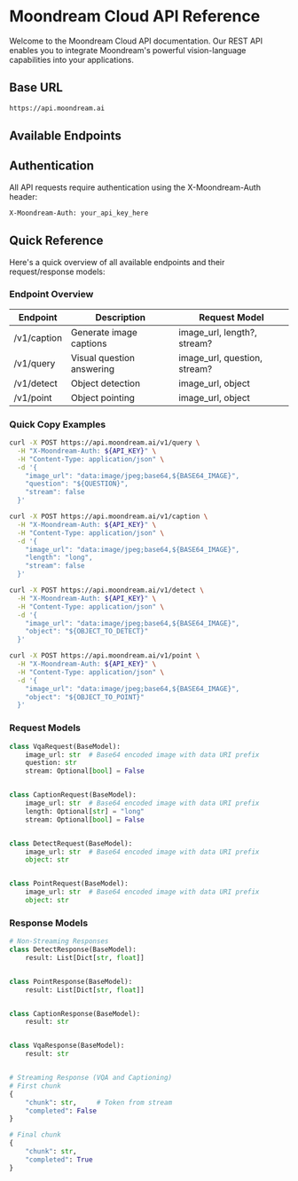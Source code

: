 
# Moondream Cloud API Reference

Welcome to the Moondream Cloud API documentation. Our REST API enables you to integrate Moondream's powerful vision-language capabilities into your applications.

## Base URL

~~~bash filename="base-url"
https://api.moondream.ai
~~~

## Available Endpoints

<Cards>
  <Cards.Card
    icon="🚀"
    title="Getting Started"
    href="/cloud/getting-started"
    description="Quick guide to authentication and basic usage of Moondream Cloud APIs"
  />
  <Cards.Card
    icon="💬"
    title="/query"
    href="/cloud/query"
    description="Ask natural language questions about images and receive detailed answers"
  />
  <Cards.Card
    icon="📝"
    title="/caption"
    href="/cloud/caption"
    description="Generate accurate and natural image captions"
  />
  <Cards.Card
    icon="🔍"
    title="/detect"
    href="/cloud/detect"
    description="Detect and locate objects in images"
  />
  <Cards.Card
    icon="📍"
    title="/point"
    href="/cloud/point"
    description="Get precise coordinate locations for objects in images"
  />
</Cards>

## Authentication

All API requests require authentication using the X-Moondream-Auth header:

~~~bash filename="auth-header"
X-Moondream-Auth: your_api_key_here
~~~

<Cards>
  <Cards.Card
    icon="🔑"
    title="Get Your API Key"
    href="https://console.moondream.ai/auth/login"
    description="Learn how to obtain and use your Moondream API key"
  />
</Cards>

## Quick Reference

Here's a quick overview of all available endpoints and their request/response models:

### Endpoint Overview

| Endpoint | Description | Request Model |
| --- | --- | --- |
| /v1/caption | Generate image captions | image_url, length?, stream? |
| /v1/query | Visual question answering | image_url, question, stream? |
| /v1/detect | Object detection | image_url, object |
| /v1/point | Object pointing | image_url, object |

### Quick Copy Examples

~~~bash filename="query-example.sh"
curl -X POST https://api.moondream.ai/v1/query \
  -H "X-Moondream-Auth: ${API_KEY}" \
  -H "Content-Type: application/json" \
  -d '{
    "image_url": "data:image/jpeg;base64,${BASE64_IMAGE}",
    "question": "${QUESTION}",
    "stream": false
  }'
~~~

~~~bash filename="caption-example.sh"
curl -X POST https://api.moondream.ai/v1/caption \
  -H "X-Moondream-Auth: ${API_KEY}" \
  -H "Content-Type: application/json" \
  -d '{
    "image_url": "data:image/jpeg;base64,${BASE64_IMAGE}",
    "length": "long",
    "stream": false
  }'
~~~

~~~bash filename="detect-example.sh"
curl -X POST https://api.moondream.ai/v1/detect \
  -H "X-Moondream-Auth: ${API_KEY}" \
  -H "Content-Type: application/json" \
  -d '{
    "image_url": "data:image/jpeg;base64,${BASE64_IMAGE}",
    "object": "${OBJECT_TO_DETECT}"
  }'
~~~

~~~bash filename="point-example.sh"
curl -X POST https://api.moondream.ai/v1/point \
  -H "X-Moondream-Auth: ${API_KEY}" \
  -H "Content-Type: application/json" \
  -d '{
    "image_url": "data:image/jpeg;base64,${BASE64_IMAGE}",
    "object": "${OBJECT_TO_POINT}"
  }'
~~~

### Request Models

~~~python filename="request-models.py"
class VqaRequest(BaseModel):
    image_url: str  # Base64 encoded image with data URI prefix
    question: str
    stream: Optional[bool] = False


class CaptionRequest(BaseModel):
    image_url: str  # Base64 encoded image with data URI prefix
    length: Optional[str] = "long"
    stream: Optional[bool] = False


class DetectRequest(BaseModel):
    image_url: str  # Base64 encoded image with data URI prefix
    object: str


class PointRequest(BaseModel):
    image_url: str  # Base64 encoded image with data URI prefix
    object: str
~~~

### Response Models

~~~python filename="response-models.py"
# Non-Streaming Responses
class DetectResponse(BaseModel):
    result: List[Dict[str, float]]


class PointResponse(BaseModel):
    result: List[Dict[str, float]]


class CaptionResponse(BaseModel):
    result: str


class VqaResponse(BaseModel):
    result: str


# Streaming Response (VQA and Captioning)
# First chunk
{
    "chunk": str,     # Token from stream
    "completed": False
}

# Final chunk
{
    "chunk": str,
    "completed": True
}
~~~